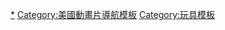 <noinclude>{{noteTA|G1=Transformers
}}</noinclude>{{Navbox
|name   = 變形金剛系列
|title  = [[變形金剛]]
|bodystyle = 
|groupstyle = text-align:left
|group1 = 主要角色
|list1 = {{Navbox subgroup
|group1 = [[博派]]
|list1 = [[柯博文]]（[[柯博文 (其他版本)|其他版本]]）- [[大黃蜂 (變形金剛)|大黃蜂]] - [[天火 (角色)|天火]]  - [[羅德 (變形金剛)|羅德]] - [[鐵皮 (變形金剛)|鐵皮]] - [[奧米茄 (變形金剛)|奧米茄]] - [[感知器 (變形金剛)|感應者]] -[[力捷|飛輪]] - [[馬格斯]] - [[機器恐龍]]（[[鋼鎖]]） - [[飛空派]] - [[機器衛兵]] - [[錄音機 (變形金剛)|爆破者]] - [[橫砲|斯韋伯]] - [[閃電光]] - [[爵士 (變形金剛)|爵士]] - [[阿積]] - [[煙幕 (變形金剛)|煙幕]] - [[雅希]] - [[飛過山 (變形金剛)|跳崖者]] - [[擊破 (變形金剛)|擊破]]
|group2 = [[狂派]]
|list2 = [[密卡登]] - [[星星叫]]  - [[震盪波 (變形金剛)|震盪波]]  - [[聲波 (變形金剛)|聲波]] - [[鐵甲龍 (變形金剛)|鐵甲龍]] - [[撒克巨人]] - [[鬧翻天|天鷗]] - [[驚天雷|裂雷]] - [[大力神 (变形金刚)|大力神]] - [[驚破天]] - [[衝鋒派]] - [[巨狰狞|霹靂派]] - [[戰車隊]] - [[六面獸 (變形金剛)|六面獸]]  - [[彈片 (變形金剛)|彈片]] - [[炸彈 (變形金剛)|炸彈]]  - [[反衝 (變形金剛)|反衝]] - [[噴氣機 (變形金剛)|噴氣機]] - [[大火車 (變形金剛)|太空火車]]  - [[毒氣彈 (變形金剛)|毒氣彈]] - [[瘟疫 (變形金剛)|瘟疫]] - [[閃電 (變形金剛)|閃電]] 
|group3 = 人類
|list3 = [[魏瓦奇家族]] - [[桑達克家族]]
|group4 = [[變形金剛 (架空的種族)|族群]]
|list4 = [[普萊瑪斯]] - [[尤尼克隆]] - [[創世十三祖]] - [[至尊]] - [[微型金剛]] - [[頭領戰士 (變形金剛)|頭領戰士]] - [[胸甲戰士 (變形金剛)|胸甲戰士]] - [[動力戰士|動力戰士 / 神力戰士]]
}}

|group2 = 劇中道具、地區
|list2 = {{Navbox subgroup
|group1 = 道具
|list1 = [[原能矩陣 (變形金剛)|原能矩陣]] - [[母體 (變形金剛)|母體]] - [[火種 (變形金剛)|火種源]]
|group2 = 劇中地區
|list2 = [[塞博坦星]] - [[麥斯特星]] - [[地球]]
}}

|group3 = 影像作品<br>([[变形金刚电影系列|电影系列]])
|list3 ={{Navbox subgroup
|group1 = Ｇ１系列
|list1  = [[變形金剛 (電視動畫)|變形金剛]]（[[變形金剛 (1986年電影)|電影版]]） - [[變形金剛：頭領戰士|頭領戰士]] - [[變形金剛：超神 Master Force|超神戰士軍]] - [[變形金剛Ｖ|Victory]] - [[變形金剛Ｚ|Zone]] - [[變形金剛：柯博文的復活|柯博文的復活]] - [[變形金剛：合體大作戰|合體大作戰]] - [[變形金剛Genration 2|Generation 2]] - [[變形金剛 Car Robot|Car Robot / Robot in Disguise]]
|group2 = [[百變金剛 (玩具)|百變金剛系列]]
|list2  = [[百變金剛 (影集)|百變金剛]] - [[超級百變金剛]] - [[新百變金剛]] - [[百變金剛：重機械系列 (影集)|重機械系列]]
|group3 = 微型三部曲（日版）<br> 邪神三部曲（美版）
|list3  = [[變形金剛：微型傳說|微型傳說（無敵艦隊）]] - [[變形金剛：超能連結|超能連結（超能爭霸戰）]] - [[變形金剛：銀河之力|銀河之力（數碼爭霸戰）]]
|group4 = 真人電影系列
|list4  =  [[變形金剛 (2007年電影)|變形金剛]] - [[變形金剛：復仇之戰|復仇之戰]] - [[變形金剛3|-{zh-tw:變形金剛3; zh-hk:黑月降臨;zh-cn:月黑之时}-]] - [[變形金剛4：絕跡重生|絕跡重生]] - [[變形金刚5：最后的骑士|最后的骑士]] - [[大黃蜂 (電影)|大黃蜂]] - [[變形金剛：萬獸崛起|萬獸崛起]]

|group5 = 後電影卡通作品
|list5 = [[變形金剛Cyber Missions]] -  [[變形金剛進化版]] - [[變形金剛：領袖之證]]（[[變形金剛：領袖之證角色列表|角色列表]]） - [[參乘合體 變形金剛GO！]] - [[Q Transformers 柯柏文歸來之謎]] - [[變形金剛Robots in Disguise | 變形金剛-領袖的挑戰 (變形金剛大冒險)]] - [[變形金剛-斯比頓傳奇]] - {{tsl|en|Transformers: War for Cybertron Trilogy|變形金剛：賽博坦大戰三部曲}}
}}
|group4 = 電玩作品
|list4 ={{le|變形金剛 (1986年遊戲)|The Transformers (1986 video game)|變形金剛}} - {{le|變形金剛：拯救地球之戰|Transformers: The Battle to Save the Earth|拯救地球之戰}} - [[變形金剛 柯博文之謎|柯博文之謎]] - [[變形金剛：捲土重來|捲土重來]] - [[變形金剛：賽博坦之戰|賽博坦之戰]] - [[變形金剛：賽博坦殞落|賽博坦殞落]] - [[變形金剛：暗火崛起|暗火崛起]]  -  [[變形金剛：毀滅行動|毀滅行動]]
|group5 = 其他作品
|list5 = [[變形金剛：Binaltech|Binaltech]] - [[變形金剛：Masterpiece|Masterpiece]]
|group6 = 設計師
|list6=[[大野光仁]] - [[餘家英昭]] - [[國弘高史]] - [[江島多規男]] - [[蓮井章悟]] - [[幸日佐志]] - [[小林弘典]] - [[三宅智也]] - [[市川裕文]] - [[齋藤正勝]]- [[大西裕彌]] - [[田島豐]] - [[石澤隆行]] - [[松田隆志]] - [[藤原宗宜]]- [[土居孝悅]] - [[北村晃男]] - [[松本薰]] - [[池田哲也]] - [[澀川大志郎]] - [[新井隆士]] 
|group7= 始祖前身
|list7= [[戴亞克隆]] - [[微星小超人]]

}}
<noinclude>
{{DEFAULTSORT:Transformers}}
[[Category:變形金剛|*]]
[[Category:美國動畫片導航模板]]
[[Category:玩具模板]]
</noinclude>
